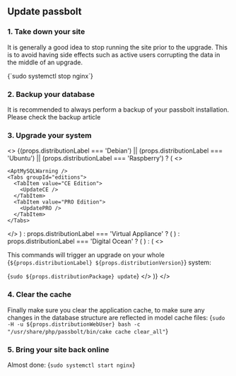 
## Update passbolt

### 1. Take down your site
   It is generally a good idea to stop running the site prior to the upgrade. This is to avoid having side effects such as active users corrupting the data in the middle of an upgrade.

<CodeBlock>
  {`sudo systemctl stop nginx`}
</CodeBlock>

### 2. Backup your database
It is recommended to always perform a backup of your passbolt installation. Please check the backup article

### 3. Upgrade your system

<>
{(props.distributionLabel === 'Debian') || (props.distributionLabel === 'Ubuntu') || (props.distributionLabel === 'Raspberry') ? (
  <>

    <AptMySQLWarning />
    <Tabs groupId="editions">
      <TabItem value="CE Edition">
        <UpdateCE />
      </TabItem>
      <TabItem value="PRO Edition">
        <UpdatePRO />
      </TabItem>
    </Tabs>

  </>
) : props.distributionLabel === 'Virtual Appliance' ? (
  <UpdatePRO />
) : props.distributionLabel === 'Digital Ocean' ? (
  <UpdateCE />
) : (
  <>
    <p>This commands will trigger an upgrade on your whole {`${props.distributionLabel} ${props.distributionVersion}`} system:</p>
    <CodeBlock>
      {`sudo ${props.distributionPackage} update`}
    </CodeBlock>
  </>
)}
    </>


### 4. Clear the cache
Finally make sure you clear the application cache, to make sure any changes in the database structure are reflected in model cache files:
  <CodeBlock>
    {`sudo -H -u ${props.distributionWebUser} bash -c "/usr/share/php/passbolt/bin/cake cache clear_all"`}
  </CodeBlock>

### 5. Bring your site back online
Almost done:
  <CodeBlock>
    {`sudo systemctl start nginx`}
  </CodeBlock>
